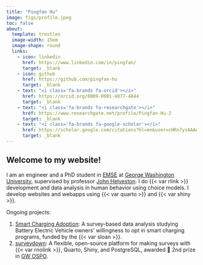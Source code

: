 ```yaml
---
title: "Pingfan Hu"
image: figs/profile.jpeg
toc: false
about:
  template: trestles
  image-width: 15em
  image-shape: round
  links:
    - icon: linkedin
      href: https://www.linkedin.com/in/pingfan/
      target: _blank
    - icon: github
      href: https://github.com/pingfan-hu
      target: _blank
    - text: "<i class='fa-brands fa-orcid'></i>"
      href: https://orcid.org/0009-0001-4877-4844
      target: _blank
    - text: "<i class='fa-brands fa-researchgate'></i>"
      href: https://www.researchgate.net/profile/Pingfan-Hu-2
      target: _blank
    - text: "<i class='fa-brands fa-google-scholar'></i>"
      href: https://scholar.google.com/citations?hl=en&user=cHRn7ysAAAAJ&view_op=list_works&gmla=AOv-ny_SNvl4HxALL_saOPSbgciX2yIEDuqGz8VcwqjeV8_KIsvS3Clzw9UsU0HyvsfVAVgU_yJO2NLq6vLT1IL2
      target: _blank
---
```


## Welcome to my website!

I am an engineer and a PhD student in [EMSE](https://emse.engineering.gwu.edu/) at [George Washington University](https://www.gwu.edu/), supervised by professor [John Helveston](https://www.jhelvy.com). I do {{< var rlink >}} development and data analysis in human behavior using choice models. I develop websites and webapps using {{< var quarto >}} and {{< var shiny >}}.

Ongoing projects:

1. [Smart Charging Adoption](https://sc.pingfanhu.com): A survey-based data analysis studying Battery Electric Vehicle owners' willingness to opt in smart charging programs, funded by the {{< var sloan >}}.
2. [surveydown](https://surveydown.org): A flexible, open-source platform for making surveys with {{< var rnolink >}}, Quarto, Shiny, and PostgreSQL, awarded 🎉 2nd prize in [GW OSPO](https://ospo.gwu.edu/2024-student-open-source-award-winners).
